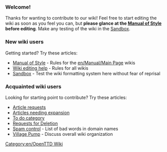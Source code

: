 === Welcome! ===
<div style="width:500px;">Thanks for wanting to contribute to our wiki! Feel free to start editing the wiki as soon as you feel you can, but '''please glance at the [[en/Manual of Style|Manual of Style]] before editing'''. Make any testing of the wiki in the [[en/Sandbox|Sandbox]].</div>

=== New wiki users ===
Getting started? Try these articles:
* [[en/Manual of Style|Manual of Style]] - Rules for the [[en/Manual/Main Page]] wikis
* [[en/Editing help|Wiki editing help]] - Rules for all wikis
* [[en/Sandbox|Sandbox]] - Test the wiki formatting system here without fear of reprisal

=== Acquainted wiki users ===
Looking for starting point to contribute? Try these articles:
* [[en/Requested Articles|Article requests]]
* [[:Category:en/Articles to be expanded|Articles needing expansion]]
* [[:Category:en/To do|To do category]]
* [[en/Requests for Deletion|Requests for Deletion]]
* [[en/My spam blacklist|Spam control]] - List of bad words in domain names
* [[en/Village Pump|Village Pump]] - Discuss overall wiki organization

[[Category:en/OpenTTD Wiki]]